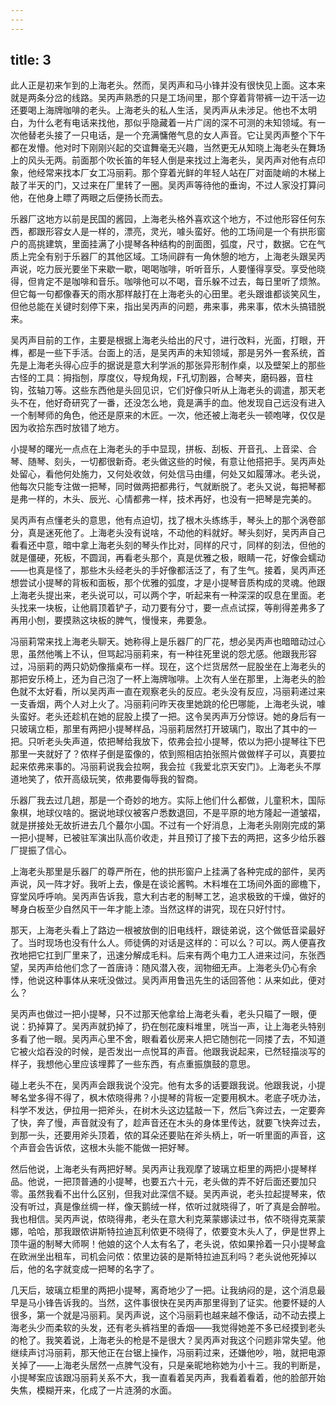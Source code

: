 ```yaml
---
---
---
```

title: 3
---




此人正是初来乍到的上海老头。然而，吴丙声和马小锋并没有很快见上面。这本来就是两条分岔的线路。吴丙声熟悉的只是工场间里，那个穿着背带裤一边干活一边还要喝上海牌咖啡的老头。上海老头的私人生活，吴丙声从未涉足。他也不太明白，为什么老有电话来找他，那似乎隐藏着一片广阔的深不可测的未知领域。有一次他替老头接了一只电话，是一个充满慵倦气息的女人声音。它让吴丙声整个下午都在发懵。他对时下刚刚兴起的交谊舞毫无兴趣，当然更无从知晓上海老头在舞场上的风头无两。前面那个吹长笛的年轻人倒是来找过上海老头，吴丙声对他有点印象，他经常来找本厂女工冯丽莉。那个穿着光鲜的年轻人站在厂对面陡峭的木梯上敲了半天的门，又过来在厂里转了一圈。吴丙声等待他的垂询，不过人家没打算问他，在他身上瞟了两眼之后便扬长而去。

乐器厂这地方以前是民国的酱园，上海老头格外喜欢这个地方，不过他形容任何东西，都跟形容女人是一样的，漂亮，灵光，噱头蛮好。他的工场间是一个有拱形窗户的高挑建筑，里面挂满了小提琴各种结构的剖面图，弧度，尺寸，数据。它在气质上完全有别于乐器厂的其他区域。工场间辟有一角休憩的地方，上海老头跟吴丙声说，吃力辰光要坐下来歇一歇，喝喝咖啡，听听音乐，人要懂得享受。享受他晓得，但肯定不是咖啡和音乐。咖啡他可以不喝，音乐躲不过去，每日里听了烦煞。但它每一句都像春天的雨水那样敲打在上海老头的心田里。老头跟谁都谈笑风生，但他总能在关键时刻停下来，指出吴丙声的问题，弗来事，弗来事，侬木头搞错脱来。

吴丙声目前的工作，主要是根据上海老头给出的尺寸，进行改料，光面，打眼，开榫，都是一些下手活。台面上的活，是吴丙声的未知领域，那是另外一套系统，首先是上海老头得心应手的据说是意大利学派的那张异形制作桌，以及壁架上的那些古怪的工具：拇指刨，厚度仪，导规角规，F孔切割器，合琴夹，磨码器，音柱钩，弦轴刀等。这些东西他是头回见识，它们好像只听从上海老头的调遣，那天老头不在，他好奇研究了一番，还没怎么地，竟是满手的血。他发现自己远没有进入一个制琴师的角色，他还是原来的木匠。一次，他还被上海老头一顿咆哮，仅仅是因为收拾东西时放错了地方。

小提琴的曙光一点点在上海老头的手中显现，拼板、刮板、开音孔、上音梁、合琴、随琴、刻头，一切都很新奇。老头做这些的时候，有意让他搭把手。吴丙声处处留心，看他何处施力，又何处收敛，何处信马由缰，何处又如履薄冰。老头说，他每次只能专注做一把琴，同时做两把都弗行，气就断脱了。老头又说，每把琴都是弗一样的，木头、辰光、心情都弗一样，技术再好，也没有一把琴是完美的。

吴丙声有点懂老头的意思，他有点迫切，找了根木头练练手，琴头上的那个涡卷部分，真是迷死他了。上海老头没有说啥，不动他的料就好。琴头刻好，吴丙声自己看看还中意，暗中拿上海老头刻的琴头作比对，同样的尺寸，同样的刻法，但他的就是僵硬，死板，不圆润，再看老头那个，真是优雅之极，眼睛一花，好像会蠕动——也真是怪了，那些木头经老头的手好像都活泛了，有了生气。接着，吴丙声还想尝试小提琴的背板和面板，那个优雅的弧度，才是小提琴音质构成的灵魂。他跟上海老头提出来，老头说可以，可以两个字，听起来有一种深深的叹息在里面。老头找来一块板，让他肩顶着铲子，动刀要有分寸，要一点点试探，等削得差弗多了再用小刨，要摸熟这块板的脾气，慢慢来，弗要急。

冯丽莉常来找上海老头聊天。她称得上是乐器厂的厂花，想必吴丙声也暗暗动过心思，虽然他嘴上不认，但骂起冯丽莉来，有一种往死里说的怨尤感。他跟我形容过，冯丽莉的两只奶奶像揩桌布一样。现在，这个烂货居然一屁股坐在上海老头的那把安乐椅上，还为自己泡了一杯上海牌咖啡。上次有人坐在那里，上海老头的脸色就不太好看，所以吴丙声一直在观察老头的反应。老头没有反应，冯丽莉递过来一支香烟，两个人对上火了。冯丽莉问昨天夜里她跳的伦巴哪能，上海老头说，噱头蛮好。老头还趁机在她的屁股上摸了一把。这令吴丙声万分惊讶。她的身后有一只玻璃立柜，那里有两把小提琴样品，冯丽莉居然打开玻璃门，取出了其中的一把。只听老头失声道，侬把琴给我放下，侬弗会拉小提琴，侬以为把小提琴往下巴那里一夹就好了？侬样子倒是蛮像的，侬到照相店拍张照片做做样子可以，真要拉起来侬弗来事的。冯丽莉说我会拉啊，我会拉《我爱北京天安门》。上海老头不厚道地笑了，侬开高级玩笑，侬弗要侮辱我的智商。

乐器厂我去过几趟，那是一个奇妙的地方。实际上他们什么都做，儿童积木，国际象棋，地球仪啥的。据说地球仪被客户悉数退回，不是平原的地方隆起一道皱褶，就是拼接处无故折进去几个蕞尔小国。不过有一个好消息，上海老头刚刚完成的第一把小提琴，已被驻军演出队高价收走，并且预订了接下去的两把，这多少给乐器厂提振了信心。

上海老头那里是乐器厂的尊严所在，他的拱形窗户上挂满了各种完成的部件，吴丙声说，风一阵才好。我听上去，像是在谈论酱鸭。木料堆在工场间外面的廊檐下，穿堂风呼呼响。吴丙声告诉我，意大利古老的制琴工艺，追求极致的干燥，做好的琴身白板至少自然风干一年才能上漆。当然这样的讲究，现在只好忖忖。

那天，上海老头看上了路边一根被放倒的旧电线杆，跟徒弟说，这个做低音梁最好了。当时现场也没有什么人。师徒俩的对话是这样的：可以么？可以。两人便喜孜孜地把它扛到厂里来了，迅速分解成毛料。后来有两个电力工人进来过问，东张西望，吴丙声给他们念了一首唐诗：随风潜入夜，润物细无声。上海老头仍心有余悸，他说这种事体从来呒没做过。吴丙声用鲁迅先生的话回答他：从来如此，便对么？

吴丙声也做过一把小提琴，只不过那天他拿给上海老头看，老头只瞄了一眼，便说：扔掉算了。吴丙声就扔掉了，扔在刨花废料堆里，咣当一声，让上海老头特别多看了他一眼。吴丙声心里不舍，眼看着伙房来人把它随刨花一同搂了去，不知道它被火焰吞没的时候，是否发出一点悦耳的声音。他跟我说起来，已然轻描淡写的样子，我想他心里应该埋葬了一些东西，有点重振旗鼓的意思。

碰上老头不在，吴丙声会跟我说个没完。他有太多的话要跟我说。他跟我说，小提琴名堂多得不得了，枫木侬晓得弗？小提琴的背板一定要用枫木。老底子呒办法，科学不发达，伊拉用一把斧头，在树木头这边猛敲一下，然后飞奔过去，一定要奔了快，奔了慢，声音就没有了，趁声音还在木头的身体里传达，就要飞快奔过去，到那一头，还要用斧头顶着，侬的耳朵还要贴在斧头柄上，听一听里面的声音，这个声音会告诉侬，这根木头能不能做一把好琴。

然后他说，上海老头有两把好琴。吴丙声让我观摩了玻璃立柜里的两把小提琴样品。他说，一把顶普通的小提琴，也要五六十元，老头做的弄不好后面还要加只零。虽然我看不出什么区别，但我对此深信不疑。吴丙声说，老头拉起提琴来，侬没有听过，真是像丝绸一样，像天鹅绒一样，侬听过就晓得了，听了真是会醉啦。我也相信。吴丙声说，侬晓得弗，老头在意大利克莱蒙娜读过书，侬不晓得克莱蒙娜，哈哈，那我跟侬讲斯特拉迪瓦利侬更不晓得了，侬要变木头人了，伊是世界上顶牛逼的制琴大师啊！他娘的这个人太有名了，老头说，侬如果拎着一只小提琴盒在欧洲坐出租车，司机会问侬：侬里边装的是斯特拉迪瓦利吗？老头说他死掉以后，他的名字就变成一把琴的名字了。

几天后，玻璃立柜里的两把小提琴，离奇地少了一把。让我纳闷的是，这个消息最早是马小锋告诉我的。当然，这件事很快在吴丙声那里得到了证实。他要怀疑的人很多，第一个就是冯丽莉。吴丙声说，这个冯丽莉也越来越不像话，动不动去摸上海老头少而柔软的头发，还有老头裤裆里的香烟——我觉得她差不多已经摸到老头的枪了。我笑着说，上海老头的枪是不是很大？吴丙声对我这个问题非常失望。他继续声讨冯丽莉，那天他正在台锯上操作，冯丽莉过来，还嫌他吵，啪，就把电源关掉了——上海老头居然一点脾气没有，只是亲昵地称她为小十三。我的判断是，小提琴案应该跟冯丽莉关系不大，我一直看着吴丙声，我看着看着，他的脸部开始失焦，模糊开来，化成了一片涟漪的水面。